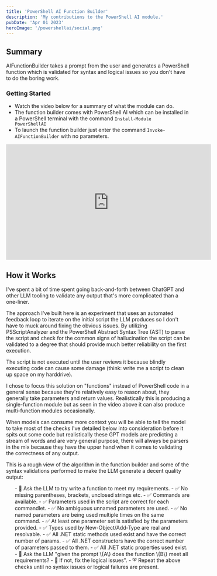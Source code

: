 ```yaml
---
title: 'PowerShell AI Function Builder'
description: 'My contributions to the PowerShell AI module.'
pubDate: 'Apr 01 2023'
heroImage: '/powershellai/social.png'
---
```


## Summary

AIFunctionBuilder takes a prompt from the user and generates a PowerShell function which is validated for syntax and logical issues so you don't have to do the boring work.

### Getting Started
            
- Watch the video below for a summary of what the module can do.
- The function builder comes with PowerShell AI which can be installed in a PowerShell terminal with the command <code>Install-Module PowerShellAI</code>
- To launch the function builder just enter the command <code>Invoke-AIFunctionBuilder</code> with no parameters.

<div class="mt-6 mx-auto text-center">
    <iframe id="youtube-frame-prev" class="inline-block max-w-full" width="560" height="315" src="https://www.youtube.com/embed/MbHTrVdTJXE" title="YouTube video player" frameborder="0" allow="accelerometer; autoplay; clipboard-write; encrypted-media; gyroscope; picture-in-picture; web-share" allowfullscreen></iframe>
</div>

## How it Works
I've spent a bit of time spent going back-and-forth between ChatGPT and other LLM tooling to validate any output that's more complicated than a one-liner.

The approach I've built here is an experiment that uses an automated feedback loop to iterate on the initial script the LLM produces so I don't have to muck around fixing the obvious issues. By utilizing PSScriptAnalyzer and the PowerShell Abstract Syntax Tree (AST) to parse the script and check for the common signs of hallucination the script can be validated to a degree that should provide much better reliability on the first execution.

The script is not executed until the user reviews it because blindly executing code can cause some damage (think: write me a script to clean up space on my harddrive).

I chose to focus this solution on "functions" instead of PowerShell code in a general sense because they're relatively easy to reason about, they generally take parameters and return values. Realistically this is producing a single-function module but as seen in the video above it can also produce multi-function modules occasionally.

When models can consume more context you will be able to tell the model to take most of the checks I've detailed below into consideration before it spits out some code but realistically these GPT models are predicting a stream of words and are very general purpose, there will always be parsers in the mix because they have the upper hand when it comes to validating the correctness of any output.

This is a rough view of the algorithm in the function builder and some of the syntax validations performed to make the LLM generate a decent quality output:

<ol class="m-6 text-s">
- 🧠 Ask the LLM to try write a function to meet my requirements.
- ✅ No missing parentheses, brackets, unclosed strings etc.
- ✅ Commands are available.
- ✅ Parameters used in the script are correct for each commandlet.
- ✅ No ambiguous unnamed parameters are used.
- ✅ No named parameters are being used multiple times on the same command.
- ✅ At least one parameter set is satisfied by the parameters provided.
- ✅ Types used by New-Object/Add-Type are real and resolvable.
- ✅ All .NET static methods used exist and have the correct number of params.
- ✅ All .NET constructors have the correct number of parameters passed to them.
- ✅ All .NET static properties used exist.
- 🧠 Ask the LLM "given the prompt \{A\} does the function \{B\} meet all requirements?
- 🧠 If not, fix the logical issues".
- ➰ Repeat the above checks until no syntax issues or logical failures are present.
</ol>